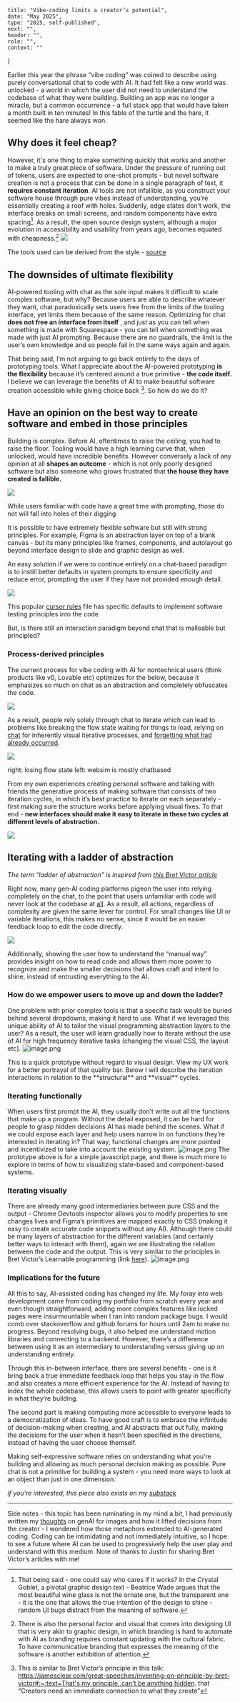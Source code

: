 
    title: "Vibe-coding limits a creator’s potential",
    date: "May 2025",
    type: "2025, self-published",
    next: "",
    header: "",
    role: "",
    context: ""
}

Earlier this year the phrase “vibe coding” was coined to describe using purely conversational chat to code with AI. It had felt like a new world was unlocked - a world in which the user did not need to understand the codebase of what they were building. Building an app was no longer a miracle, but a common occurrence - a full stack app that would have taken a month built in ten minutes! In this fable of the turtle and the hare, it seemed like the hare always won.

## Why does it feel cheap?

However, it's one thing to make something quickly that works and another to make a truly great piece of software. Under the pressure of running out of tokens, users are expected to one-shot prompts - but novel software creation is not a process that can be done in a single paragraph of text, it **requires constant iteration**. AI tools are not infallible, as you construct your software house through pure vibes instead of understanding, you’re essentially creating a roof with holes. Suddenly, edge states don’t work, the interface breaks on small screens, and random components have extra spacing[^1]. As a result, the open source design system, although a major evolution in accessibility and usability from years ago, becomes equated with cheapness.[^2]
[![](https://substackcdn.com/image/fetch/w_1456,c_limit,f_auto,q_auto:good,fl_progressive:steep/https%3A%2F%2Fsubstack-post-media.s3.amazonaws.com%2Fpublic%2Fimages%2F17264258-9ca7-43bc-87c9-f3c2c615651f_2550x1152.png)](https://substackcdn.com/image/fetch/f_auto,q_auto:good,fl_progressive:steep/https%3A%2F%2Fsubstack-post-media.s3.amazonaws.com%2Fpublic%2Fimages%2F17264258-9ca7-43bc-87c9-f3c2c615651f_2550x1152.png)
<Caption>The tools used can be derived from the style - <a href = "https://x.com/gucaslelfond/status/1914414201243947054" target="_blank">source</a></Caption>

## The downsides of ultimate flexibility

AI-powered tooling with chat as the sole input makes it difficult to scale complex software, but why? Because users are able to describe whatever they want, chat paradoxically sets users free from the limits of the tooling interface, yet limits them because of the same reason. Optimizing for chat **does not free an interface from itself** , and just as you can tell when something is made with Squarespace - you can tell when something was made with just AI prompting. Because there are no guardrails, the limit is the user’s own knowledge and so people fail in the same ways again and again.

That being said, I’m not arguing to go back entirely to the days of prototyping tools. What I appreciate about the AI-powered prototyping **is the flexibility** because it’s centered around a true primitive - **the code itself.** I believe we can leverage the benefits of AI to make beautiful software creation accessible while giving choice back [^3]. So how do we do it?

## Have an opinion on the best way to create software and embed in those principles

Building is complex. Before AI, oftentimes to raise the ceiling, you had to raise the floor. Tooling would have a high learning curve that, when unlocked, would have incredible benefits. However conversely a lack of any opinion at all **shapes an outcome** \- which is not only poorly designed software but also someone who grows frustrated that **the house they have created is fallible.**

[![](https://substackcdn.com/image/fetch/w_1456,c_limit,f_auto,q_auto:good,fl_progressive:steep/https%3A%2F%2Fsubstack-post-media.s3.amazonaws.com%2Fpublic%2Fimages%2F83b921bf-e987-4e1f-bf49-a5e9579c984b_940x326.png)](https://substackcdn.com/image/fetch/f_auto,q_auto:good,fl_progressive:steep/https%3A%2F%2Fsubstack-post-media.s3.amazonaws.com%2Fpublic%2Fimages%2F83b921bf-e987-4e1f-bf49-a5e9579c984b_940x326.png) 
<Caption>While users familiar with code have a great time with prompting, those do not will fall into holes of their digging</Caption>

It is possible to have extremely flexible software but still with strong principles. For example, Figma is an abstraction layer on top of a blank canvas - but its many principles like frames, components, and autolayout go beyond interface design to slide and graphic design as well.

An easy solution if we were to continue entirely on a chat-based paradigm is to instill better defaults in system prompts to ensure specificity and reduce error, prompting the user if they have not provided enough detail.

[![](https://substackcdn.com/image/fetch/w_1456,c_limit,f_auto,q_auto:good,fl_progressive:steep/https%3A%2F%2Fsubstack-post-media.s3.amazonaws.com%2Fpublic%2Fimages%2Fd5676a31-bf3e-467b-872c-b90e6cc9439d_1426x442.png)](https://substackcdn.com/image/fetch/f_auto,q_auto:good,fl_progressive:steep/https%3A%2F%2Fsubstack-post-media.s3.amazonaws.com%2Fpublic%2Fimages%2Fd5676a31-bf3e-467b-872c-b90e6cc9439d_1426x442.png)
<Caption>This popular <a href="https://gist.github.com/aashari/07cc9c1b6c0debbeb4f4d94a3a81339e" target="_blank">cursor rules</a> file has specific defaults to implement software testing principles into the code</Caption>

But, is there still an interaction paradigm beyond chat that is malleable but principled?

### Process-derived principles

The current process for vibe coding with AI for nontechnical users (think products like v0, Lovable etc) optimizes for the below, because it emphasizes so much on chat as an abstraction and completely obfuscates the code.

[![](https://substackcdn.com/image/fetch/w_1456,c_limit,f_auto,q_auto:good,fl_progressive:steep/https%3A%2F%2Fsubstack-post-media.s3.amazonaws.com%2Fpublic%2Fimages%2Fea61c343-a488-47a3-9fbd-e4a2a1036dd8_1200x610.png)](https://substackcdn.com/image/fetch/f_auto,q_auto:good,fl_progressive:steep/https%3A%2F%2Fsubstack-post-media.s3.amazonaws.com%2Fpublic%2Fimages%2Fea61c343-a488-47a3-9fbd-e4a2a1036dd8_1200x610.png)

As a result, people rely solely through chat to iterate which can lead to problems like breaking the flow state waiting for things to load, relying on [chat](https://julian.digital/2025/03/27/the-case-against-conversational-interfaces/) for inherently visual iterative processes, and [forgetting what had already occurred](https://danieldelaney.net/chat/).

[![](https://substackcdn.com/image/fetch/w_1456,c_limit,f_auto,q_auto:good,fl_progressive:steep/https%3A%2F%2Fsubstack-post-media.s3.amazonaws.com%2Fpublic%2Fimages%2F1d97c7b8-2bb5-4562-a3f1-1c2631d34ac9_1444x796.png)](https://substackcdn.com/image/fetch/f_auto,q_auto:good,fl_progressive:steep/https%3A%2F%2Fsubstack-post-media.s3.amazonaws.com%2Fpublic%2Fimages%2F1d97c7b8-2bb5-4562-a3f1-1c2631d34ac9_1444x796.png)
<Caption>right: losing flow state left: websim is mostly chatbased</Caption>

From my own experiences creating personal software and talking with friends the generative process of making software that consists of two iteration cycles, in which it’s best practice to iterate on each separately - first making sure the structure works before applying visual fixes. To that end - **new interfaces should make it easy to iterate in these two cycles at different levels of abstraction.**

[![](https://substackcdn.com/image/fetch/w_1456,c_limit,f_auto,q_auto:good,fl_progressive:steep/https%3A%2F%2Fsubstack-post-media.s3.amazonaws.com%2Fpublic%2Fimages%2Fac51ee53-aa69-4d8a-8004-17c0ff48c18b_1200x610.png)](https://substackcdn.com/image/fetch/f_auto,q_auto:good,fl_progressive:steep/https%3A%2F%2Fsubstack-post-media.s3.amazonaws.com%2Fpublic%2Fimages%2Fac51ee53-aa69-4d8a-8004-17c0ff48c18b_1200x610.png)

## Iterating with a ladder of abstraction

 _The term “ladder of abstraction” is inspired from [this Bret Victor article](https://worrydream.com/LadderOfAbstraction/)_

Right now, many gen-AI coding platforms pigeon the user into relying completely on the chat, to the point that users unfamiliar with code will never look at the codebase at [all](https://www.designisaparty.com/blog/lessons-from-cursor#:~:text=Most%20students%20were,in%20this%20orientation!). As a result, all actions, regardless of complexity are given the same lever for control. For small changes like UI or variable iterations, this makes no sense, since it would be an easier feedback loop to edit the code directly.

[![](https://substackcdn.com/image/fetch/w_1456,c_limit,f_auto,q_auto:good,fl_progressive:steep/https%3A%2F%2Fsubstack-post-media.s3.amazonaws.com%2Fpublic%2Fimages%2F059dcdcb-f9fb-46a6-a531-e2936f71365c_1084x1008.png)](https://substackcdn.com/image/fetch/f_auto,q_auto:good,fl_progressive:steep/https%3A%2F%2Fsubstack-post-media.s3.amazonaws.com%2Fpublic%2Fimages%2F059dcdcb-f9fb-46a6-a531-e2936f71365c_1084x1008.png)

Additionally, showing the user how to understand the “manual way” provides insight on how to read code and allows them more power to recognize and make the smaller decisions that allows craft and intent to shine, instead of entrusting everything to the AI.

### How do we empower users to move up and down the ladder?

One problem with prior complex tools is that a specific task would be buried behind several dropdowns, making it hard to use. What if we leveraged this unique ability of AI to tailor the visual programming abstraction layers to the user? As a result, the user will learn gradually how to iterate without the use of AI for high frequency iterative tasks (changing the visual CSS, the layout etc).
![image.png](research/ladder.gif)
<Caption>This is a quick prototype without regard to visual design. View my UX work for a better portrayal of that quality bar.</Caption>
Below I will describe the iteration interactions in relation to the **structural** and **visual** cycles.

### Iterating functionally

When users first prompt the AI, they usually don’t write out all the functions that make up a program. Without the detail exposed, it can be hard for people to grasp hidden decisions AI has made behind the scenes. What if we could expose each layer and help users narrow in on functions they’re interested in iterating in? That way, functional changes are more pointed and incentivized to take into account the existing system.
![image.png](research/functional.gif)
The prototype above is for a simple javascript page, and there is much more to explore in terms of how to visualizing state-based and component-based systems.

### Iterating visually

There are already many good intermediaries between pure CSS and the output - Chrome Devtools inspector allows you to modify properties to see changes lives and Figma’s primitives are mapped exactly to CSS (making it easy to create accurate code snippets without any AI). Although there could be many layers of abstraction for the different variables (and certainly better ways to interact with them), again we are illustrating the relation between the code and the output. This is very similar to the principles in Bret Victor’s Learnable programming (link [here](https://worrydream.com/LearnableProgramming/)).
![image.png](research/visual.gif)


### Implications for the future

All this to say, AI-assisted coding has changed my life. My foray into web development came from coding my portfolio from scratch every year and even though straightforward, adding more complex features like locked pages were insurmountable when I ran into random package bugs. I would comb over stackoverflow and github forums for hours until 2am to make no progress. Beyond resolving bugs, it also helped me understand motion libraries and connecting to a backend. However, there’s a difference between using it as an intermediary to understanding versus giving up on understanding entirely.

Through this in-between interface, there are several benefits - one is it bring back a true immediate feedback loop that helps you stay in the flow and also creates a more efficient experience for the AI. Instead of having to index the whole codebase, this allows users to point with greater specificity in what they’re building.

The second part is making computing more accessible to everyone leads to a democratization of ideas. To have good craft is to embrace the infinitude of decision-making when creating, and AI abstracts that out fully, making the decisions for the user when it hasn’t been specified in the directions, instead of having the user choose themself. 

Making self-expressive software relies on understanding what you’re building and allowing as much personal decision making as possible. Pure chat is not a primitive for building a system - you need more ways to look at an object than just in one dimension.

*if you're interested, this piece also exists on my [substack](https://corny.substack.com/p/vibe-coding-limits-a-creators-potential)*

* * *
Side notes - this topic has been ruminating in my mind a bit, I had previously written my [thoughts](https://corny.substack.com/p/on-generated-images) on genAI for images and how it lifted decisions from the creator - I wondered how those metaphors extended to AI-generated coding. Coding can be intimidating and not immediately intuitive, so I hope to see a future where AI can be used to progressively help the user play and understand with this medium.
Note of thanks to Justin for sharing Bret Victor’s articles with me!

[^1]: That being said - one could say who cares if it works? In the Crystal Goblet, a pivotal graphic design text - Beatrice Wade argues that the most beautiful wine glass is not the ornate one, but the transparent one - it is the one that allows the true intention of the design to shine - random UI bugs distract from the meaning of software.

[^2]: There is also the personal factor and visual that comes into designing UI that is very akin to graphic design, in which branding is hard to automate with AI as branding requires constant updating with the cultural fabric. To have communicative branding that expresses the meaning of the software is another exhibition of attention. 

[^3]: This is similar to Bret Victor’s principle in this talk: [https://jamesclear.com/great-speeches/inventing-on-principle-by-bret-victor#:~:text=That's my principle.,can't be anything hidden](https://jamesclear.com/great-speeches/inventing-on-principle-by-bret-victor#:~:text=That%27s%20my%20principle.,can%27t%20be%20anything%20hidden). that “Creators need an immediate connection to what they create”
